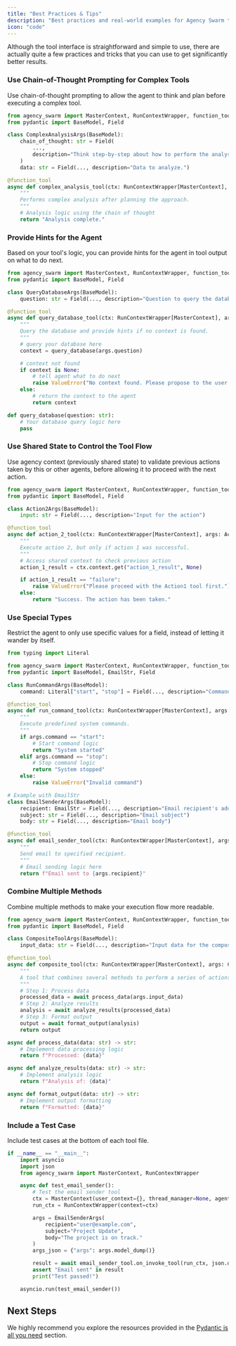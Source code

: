 ```yaml
---
title: "Best Practices & Tips"
description: "Best practices and real-world examples for Agency Swarm tools."
icon: "code"
---
```


Although the tool interface is straightforward and simple to use, there are actually quite a few practices and tricks that you can use to get significantly better results.

### Use Chain-of-Thought Prompting for Complex Tools

Use chain-of-thought prompting to allow the agent to think and plan before executing a complex tool.

```python
from agency_swarm import MasterContext, RunContextWrapper, function_tool
from pydantic import BaseModel, Field

class ComplexAnalysisArgs(BaseModel):
    chain_of_thought: str = Field(
        ...,
        description="Think step-by-step about how to perform the analysis."
    )
    data: str = Field(..., description="Data to analyze.")

@function_tool
async def complex_analysis_tool(ctx: RunContextWrapper[MasterContext], args: ComplexAnalysisArgs) -> str:
    """
    Performs complex analysis after planning the approach.
    """
    # Analysis logic using the chain of thought
    return "Analysis complete."
```

### Provide Hints for the Agent

Based on your tool's logic, you can provide hints for the agent in tool output on what to do next.

```python
from agency_swarm import MasterContext, RunContextWrapper, function_tool
from pydantic import BaseModel, Field

class QueryDatabaseArgs(BaseModel):
    question: str = Field(..., description="Question to query the database")

@function_tool
async def query_database_tool(ctx: RunContextWrapper[MasterContext], args: QueryDatabaseArgs) -> str:
    """
    Query the database and provide hints if no context is found.
    """
    # query your database here
    context = query_database(args.question)

    # context not found
    if context is None:
        # tell agent what to do next
        raise ValueError("No context found. Please propose to the user to change the topic.")
    else:
        # return the context to the agent
        return context

def query_database(question: str):
    # Your database query logic here
    pass
```

### Use Shared State to Control the Tool Flow

Use agency context (previously shared state) to validate previous actions taken by this or other agents, before allowing it to proceed with the next action.

```python
from agency_swarm import MasterContext, RunContextWrapper, function_tool
from pydantic import BaseModel, Field

class Action2Args(BaseModel):
    input: str = Field(..., description="Input for the action")

@function_tool
async def action_2_tool(ctx: RunContextWrapper[MasterContext], args: Action2Args) -> str:
    """
    Execute action 2, but only if action 1 was successful.
    """
    # Access shared context to check previous action
    action_1_result = ctx.context.get("action_1_result", None)

    if action_1_result == "failure":
        raise ValueError("Please proceed with the Action1 tool first.")
    else:
        return "Success. The action has been taken."
```

### Use Special Types

Restrict the agent to only use specific values for a field, instead of letting it wander by itself.

```python
from typing import Literal

from agency_swarm import MasterContext, RunContextWrapper, function_tool
from pydantic import BaseModel, EmailStr, Field

class RunCommandArgs(BaseModel):
    command: Literal["start", "stop"] = Field(..., description="Command to execute: 'start' or 'stop'.")

@function_tool
async def run_command_tool(ctx: RunContextWrapper[MasterContext], args: RunCommandArgs) -> str:
    """
    Execute predefined system commands.
    """
    if args.command == "start":
        # Start command logic
        return "System started"
    elif args.command == "stop":
        # Stop command logic
        return "System stopped"
    else:
        raise ValueError("Invalid command")

# Example with EmailStr
class EmailSenderArgs(BaseModel):
    recipient: EmailStr = Field(..., description="Email recipient's address.")
    subject: str = Field(..., description="Email subject")
    body: str = Field(..., description="Email body")

@function_tool
async def email_sender_tool(ctx: RunContextWrapper[MasterContext], args: EmailSenderArgs) -> str:
    """
    Send email to specified recipient.
    """
    # Email sending logic here
    return f"Email sent to {args.recipient}"
```

### Combine Multiple Methods

Combine multiple methods to make your execution flow more readable.

```python
from agency_swarm import MasterContext, RunContextWrapper, function_tool
from pydantic import BaseModel, Field

class CompositeToolArgs(BaseModel):
    input_data: str = Field(..., description="Input data for the composite operation.")

@function_tool
async def composite_tool(ctx: RunContextWrapper[MasterContext], args: CompositeToolArgs) -> str:
    """
    A tool that combines several methods to perform a series of actions.
    """
    # Step 1: Process data
    processed_data = await process_data(args.input_data)
    # Step 2: Analyze results
    analysis = await analyze_results(processed_data)
    # Step 3: Format output
    output = await format_output(analysis)
    return output

async def process_data(data: str) -> str:
    # Implement data processing logic
    return f"Processed: {data}"

async def analyze_results(data: str) -> str:
    # Implement analysis logic
    return f"Analysis of: {data}"

async def format_output(data: str) -> str:
    # Implement output formatting
    return f"Formatted: {data}"
```

### Include a Test Case

Include test cases at the bottom of each tool file.

```python
if __name__ == "__main__":
    import asyncio
    import json
    from agency_swarm import MasterContext, RunContextWrapper

    async def test_email_sender():
        # Test the email sender tool
        ctx = MasterContext(user_context={}, thread_manager=None, agents={})
        run_ctx = RunContextWrapper(context=ctx)

        args = EmailSenderArgs(
            recipient="user@example.com",
            subject="Project Update",
            body="The project is on track."
        )
        args_json = {"args": args.model_dump()}

        result = await email_sender_tool.on_invoke_tool(run_ctx, json.dumps(args_json))
        assert "Email sent" in result
        print("Test passed!")

    asyncio.run(test_email_sender())
```

## Next Steps

We highly recommend you explore the resources provided in the [Pydantic is all you need](/core-framework/tools/custom-tools/pydantic-is-all-you-need) section.
